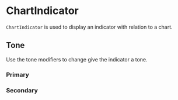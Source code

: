 
<Meta title="Components/Component/ChartIndicator" />

# ChartIndicator

`ChartIndicator` is used to display an indicator with relation to a chart.

## Tone

Use the tone modifiers to change give the indicator a tone.

### Primary

<Canvas>
  <div className="waykeecom-chart-indicator waykeecom-chart-indicator--primary"></div>
</Canvas>

### Secondary

<Canvas>
  <div className="waykeecom-chart-indicator waykeecom-chart-indicator--secondary"></div>
</Canvas>
